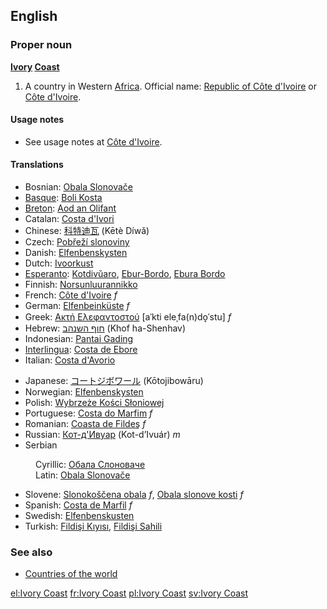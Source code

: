 {{wikipedia}}
==English==

===Proper noun===
'''[[Ivory]] [[Coast]]'''
# A country in Western [[Africa]]. Official name: [[Republic of Côte d'Ivoire]] or [[Côte d'Ivoire]].

====Usage notes====
*See usage notes at [[Côte d'Ivoire]].

====Translations====
{{top}}
*Bosnian: [[Obala Slonovače]] {{f}}
*[[Basque]]: [[Boli Kosta]]
*[[Breton]]: [[Aod an Olifant]]
*Catalan: [[Costa d'Ivori]] {{f}}
*Chinese: [[科特迪瓦]] (Kētè Díwǎ)
*Czech: [[Pobřeží slonoviny]]
*Danish: [[Elfenbenskysten]]
*Dutch: [[Ivoorkust]]
*[[Esperanto]]: [[Kotdivŭaro]], [[Ebur-Bordo]], [[Ebura Bordo]]
*Finnish: [[Norsunluurannikko]]
*French: [[Côte d'Ivoire]] ''f''
*German: [[Elfenbeinküste]] ''f''
*Greek: [[Ακτή Ελεφαντοστού]] [aˈkti eleˌfa(n)do̞ˈstu] ''f''
*Hebrew: [[חוף השנהב]] (Khof ha-Shenhav)
*Indonesian: [[Pantai Gading]]
*[[Interlingua]]: [[Costa de Ebore]]
*Italian: [[Costa d'Avorio]]
{{mid}}
*Japanese: [[コートジボワール]] (Kōtojibowāru)
*Norwegian: [[Elfenbenskysten]]
*Polish: [[Wybrzeże Kości Słoniowej]]
*Portuguese: [[Costa do Marfim]] ''f''
*Romanian: [[Coasta de Fildeş]] ''f''
*Russian: [[Кот-д'Ивуар]] (Kot-d’Ivuár) ''m''
*Serbian
:Cyrillic: [[Обала Слоноваче]] {{f}}
:Latin: [[Obala Slonovače#Serbian|Obala Slonovače]] {{f}}
*Slovene: [[Slonokoščena obala]] ''f'', [[Obala slonove kosti]] ''f''
*Spanish: [[Costa de Marfil]] ''f''
*Swedish: [[Elfenbenskusten]]
*Turkish: [[Fildişi Kıyısı]], [[Fildişi Sahili]]
{{bottom}}

===See also===
* [[Countries of the world]]

[[el:Ivory Coast]]
[[fr:Ivory Coast]]
[[pl:Ivory Coast]]
[[sv:Ivory Coast]]